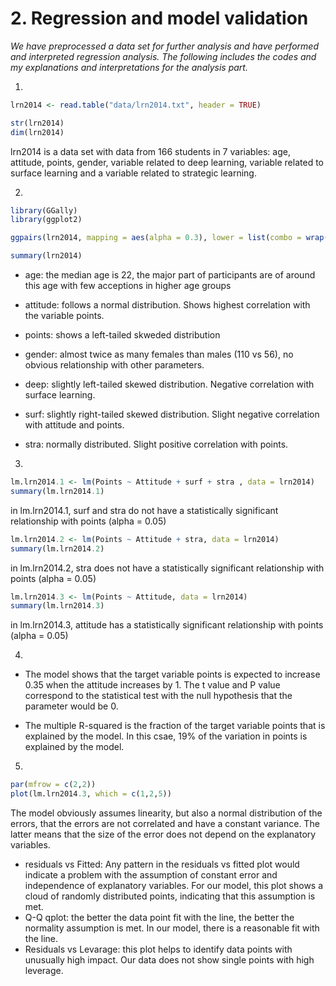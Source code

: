 # 2. Regression and model validation

*We have preprocessed a data set for further analysis and have performed and interpreted regression analysis. The following includes the codes and my explanations and interpretations for the analysis part.*

1. 
```r
lrn2014 <- read.table("data/lrn2014.txt", header = TRUE)

str(lrn2014)
dim(lrn2014)
```
lrn2014 is a data set with data from 166 students in 7 variables: age, attitude, points, gender, variable related to deep learning, variable related to surface learning and a variable related to strategic learning.

2.
```r
library(GGally)
library(ggplot2)

ggpairs(lrn2014, mapping = aes(alpha = 0.3), lower = list(combo = wrap("facethist", bins = 20)))

summary(lrn2014)
```

- age: the median age is 22, the major part of participants are of around this age with few acceptions in higher age groups

- attitude: follows a normal distribution. Shows highest correlation with the variable points.

- points: shows a left-tailed skweded distribution

- gender: almost twice as many females than males (110 vs 56), no obvious relationship with other parameters.

- deep: slightly left-tailed skewed distribution. Negative correlation with surface learning.

- surf: slightly right-tailed skewed distribution. Slight negative correlation with attitude and points.

- stra: normally distributed. Slight positive correlation with points.

3.

```r
lm.lrn2014.1 <- lm(Points ~ Attitude + surf + stra , data = lrn2014)
summary(lm.lrn2014.1)
```

in lm.lrn2014.1, surf and stra do not have a statistically significant relationship with points (alpha = 0.05)


```r
lm.lrn2014.2 <- lm(Points ~ Attitude + stra, data = lrn2014)
summary(lm.lrn2014.2)
```

in lm.lrn2014.2, stra does not have a statistically significant relationship with points (alpha = 0.05)

```r
lm.lrn2014.3 <- lm(Points ~ Attitude, data = lrn2014)
summary(lm.lrn2014.3)
```

in lm.lrn2014.3, attitude has a statistically significant relationship with points (alpha = 0.05)

4.

- The model shows that the target variable points is expected to increase 0.35 when the attitude increases by 1. The t value and P value correspond to the statistical test with the null hypothesis that the parameter would be 0.

- The multiple R-squared is the fraction of the target variable points that is explained by the model. In this csae, 19% of the variation in points is explained by the model.

5.
```r
par(mfrow = c(2,2))
plot(lm.lrn2014.3, which = c(1,2,5))
```

The model obviously assumes linearity, but also a normal distribution of the errors, that the errors are not correlated and have a constant variance. The latter means that the size of the error does not depend on the explanatory variables.

- residuals vs Fitted: Any pattern in the residuals vs fitted plot would indicate a problem with the assumption of constant error and independence of explanatory variables. For our model, this plot shows a cloud of randomly distributed points, indicating that this assumption is met.
- Q-Q qplot: the better the data point fit with the line, the better the normality assumption is met. In our model, there is a reasonable fit with the line.
- Residuals vs Levarage: this plot helps to identify data points with unusually high impact. Our data does not show single points with high leverage.